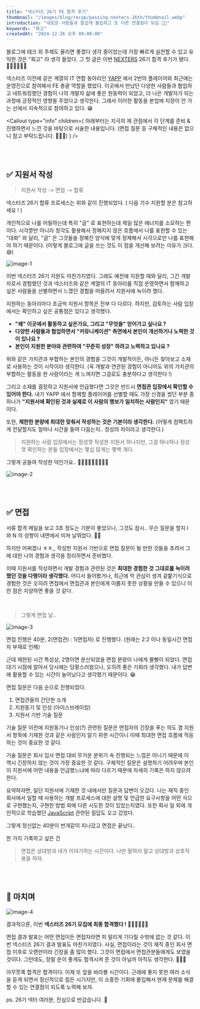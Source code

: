 ```yaml
---
title: "넥스터즈 26기 FE 합격 후기"
thumbnail: "/images/blog/recap/passing-nexters-26th/thumbnail.webp"
introduction: "새로운 사람들과 즐겁게 몰입하고 또 다른 연결점이 되길 🙏🏻"
keywords: "회고"
createdAt: "2024-12-26 오후 09:00:00"
---
```


블로그에 테크 외 주제도 올리면 좋겠다 생각 중이었는데 가장 빠르게 실천할 수 있고 유익한 것은 "회고" 라 생각 들었다. 그 첫 글은 이번 [NEXTERS](https://nexters.co.kr/) 26기 합격 후기가 됐다. 👏🏻👏🏻👏🏻

넥스터즈 이전에 같은 계열의 IT 연합 동아리인 [YAPP](https://www.yapp.co.kr/) 에서 2번의 플레이어와 최근에는 운영진으로 참여해서 FE 총괄 역할을 했었다. 이곳에서 만났던 다양한 사람들과 협업하고 네트워킹했던 경험이 나의 개발자 삶에 좋은 원동력이 되었고, 더 나은 개발자가 되는 과정에 긍정적인 영향을 주었다고 생각한다. 그래서 이러한 활동을 본업에 지장이 안 가는 선에서 지속적으로 참여하고 있다. 😁

<Callout
  type="info"
  children={
    <span>
      아래부터는 지극히 제 관점에서 각 단계를 준비 & 진행하면서 느낀 것을
      바탕으로 서술한 내용입니다. (면접 질문 등 구체적인 내용은 없으니 참고
      부탁드립니다. 🙇🏻‍♂️)
    </span>
  }
/>

<br />
<br />

## ✅ 지원서 작성

> 지원서 작성 -> 면접 -> 합류

넥스터즈 26기 합류 프로세스는 위와 같이 진행되었다. ( 다음 기수 지원할 분은 참고하세요 ! )

개인적으로 나를 어필하는데 특히 "글" 로 표현하는데 제일 많은 에너지를 소모하는 편이다. 시각뿐만 아니라 청각도 활용해서 정해지지 않은 흐름에서 나를 표현할 수 있는 "대화" 와 달리, "글" 은 그것들을 정해진 양식에 맞게 정제해서 시각으로만 나를 표현해야 하기 때문이다. (이렇게 블로그에 글을 쓰는 것도 이 점을 개선해 보려는 이유가 크다. 😅)

![image-1](/images/blog/recap/passing-nexters-26th/image-1.webp)

이번 넥스터즈 26기 지원도 마찬가지였다. 그래도 예전에 지원할 때와 달리, 그간 개발자로서 경험했던 것과 넥스터즈와 같은 계열의 IT 동아리를 직접 운영하면서 함께하고 싶은 사람들을 선별하면서 느꼈던 경험을 떠올려서 지원서에 녹이려 했다.

지원하는 동아리마다 조금씩 지원서 항목은 전부 다 다르다. 하지만, 검토하는 사람 입장에서는 확인하고 싶은 공통점은 있다고 생각했다.

- **"왜" 이곳에서 활동하고 싶은가요, 그리고 "무엇을" 얻어가고 싶나요 ?**
- **다양한 사람들과 협업하면서 "커뮤니케이션" 측면에서 본인이 개선하거나 노력한 것이 있나요 ?**
- **본인이 지원한 분야와 관련하여 "꾸준히 성장" 하려고 노력하고 있나요 ?**

위와 같은 가치관과 부합하는 본인의 경험을 그것이 개발적이든, 아니든 찾아보고 소재로 사용하는 것이 시작이라 생각한다. (꼭 개발과 연관된 경험이 아니어도 위의 가치관의 부합하는 활동을 한 사람이라는 게 느껴지면 그걸로도 충분하다고 생각한다 !)

그리고 소재를 결정하고 지원서에 언급했다면 그것은 반드시 **면접관 입장에서 확인할 수 있어야 한다.** 내가 YAPP 에서 함께할 플레이어를 선별할 때도 가장 신경을 썼던 부분 중 하나가 **"지원서에 확인된 것과 실제로 이 사람의 행보가 일치하는 사람인지"** 였기 때문이다.

또한, **제한한 분량에 최대한 맞춰서 작성하는 것은 기본이라 생각한다.**
(어떻게 컴팩트하게 전달할지도 얼마나 시간을 들여 다듬는지.. 정성의 차이라고 생각한다.)

> 지원하는 사람 입장에서는 정성껏 작성한 지원서 하나지만, 그걸 하나하나 정성껏 확인하는 분들 입장에서는 몇십 많게는 몇백 개다.

그렇게 공들여 작성한 덕인가요.. 🙇🏻‍♂️🙇🏻‍♂️🙇🏻‍♂️

![image-2](/images/blog/recap/passing-nexters-26th/image-2.webp)

<br />
<br />

## ✅ 면접

서류 합격 메일을 보고 3초 정도는 기분이 좋았으나, 그것도 잠시.. 무슨 질문을 할지 I 와 N 의 성향이 내면에서 미쳐 날뛰었다. 😮‍💨

하지만 어쩌겠나 ㅎㅎ,, 작성한 지원서 기반으로 면접 질문이 될 만한 것들을 추려서 그에 대한 나의 경험과 생각을 정리하면서 준비했다.

이때 지원서를 작성하면서 개발 경험과 관련된 것은 **최대한 경험한 것 그대로를 녹이려 했던 것을 다행이라 생각했다.** 어디서 들어봤거나, 최근에 막 관심이 생겨 겉핥기식으로 경험한 것은 오히려 면접에서 면접관과 본인에게 이롭지 못한 상황을 만들 수 있으니 이런 점은 지양하면 좋을 것 같다.

<br />

> 그렇게 면접 날..

![image-3](/images/blog/recap/passing-nexters-26th/image-3.webp)

면접 진행은 40분, 2(면접관) : 1(면접자) 로 진행했다. (원래는 2:2 이나 동일시간 면접자 부재로 인해)

근데 제한된 시간 특성상, 2명이면 분산되었을 면접 분량이 나에게 몰빵이 되었다. 면접 대기 시점에 알아서 당시에는 당황스러웠으나, 오히려 좋은 기회라 생각했다. 내가 답변에 활용할 수 있는 시간이 늘어났다고 생각했기 때문이다. 😁

면접 질문은 다음 순으로 진행되었다.

1. 면접관들의 간단한 소개
2. 지원동기 및 인성 (아이스브레이킹)
3. 지원서 기반 기술 질문

기술 질문 이전에 지원동기나 인성(?) 관련된 질문은 면접자의 긴장을 푸는 의도 겸 지원서 항목에 기재한 것과 같은 사람인지 알기 위한 시간이니 이때 최대한 면접 흐름에 적응하는 것이 중요한 것 같다.

기술 질문은 회사 입사 면접 대비 무거운 분위기 속 진행되는 느낌은 아니기 때문에 이 역시 긴장하지 않는 것이 가장 중요한 것 같다. 구체적인 질문은 설명하기 어려우며 본인이 지원서에 어떤 내용을 언급했느냐에 따라 다르기 때문에 자세히 기록은 하지 않으려 한다.

요약하자면, 일단 지원서에 기재한 것 내에서만 질문과 답변이 오갔다. 나는 재직 중인 회사에서 일할 때 사용하는 개발 프로세스에 대한 설명 및 언급한 요구사항을 어떤 식으로 구현했는지, 구현한 방법 외에 다른 시도한 것이 있었는지였다. 또한 회사 일 외에 개인적으로 학습했던 [JavaScript](https://github.com/youngminss/Docs-modernJS__deepDive) 관련된 질답도 오고 갔었다.

그렇게 정신없는 40분이 번개같이 지나갔고 면접은 끝났다..

한 가지 기록하고 싶은 건

> 면접은 상대방과 내가 이야기하는 시간이다. 나만 말하지 말고 상대방과 상호작용을 하자.

<br />
<br />

## 👋 마치며

![image-4](/images/blog/recap/passing-nexters-26th/image-4.webp)

결과적으론, 이번 **넥스터즈 26기 모집에 최종 합격했다 !** 👏🏻👏🏻👏🏻

면접 결과 발표는 어떤 면접이든 면접자라면 피 말리게 기다릴 수밖에 없는 것 같다. 이번 넥스터즈 26기 결과 발표도 마찬가지였다. 사실, 면접이라는 것이 재직 중인 회사 면접 이후로 오랜만이라 긴장을 좀 많이 했다. 그것이 면접에서 면접관분들에게도 보였을 것이다. 그런데도, 정말 운이 좋게도 합격시켜 준 것이 아닐까 아직도 생각한다. 🙇🏻‍♂️

아무쪼록 합격은 합격이다. 이제 또 앞을 바라볼 시간이다. 근래에 좋지 못한 여러 소식을 듣게 되면서 정신적으로 힘든 시기지만, 이 소중한 기회에 몰입해서 현재 문제를 해결할 수 있는 연결점이 되도록 노력해 보자.

ps. 26기 넥터 여러분, 진심으로 반갑습니다. 🙂
